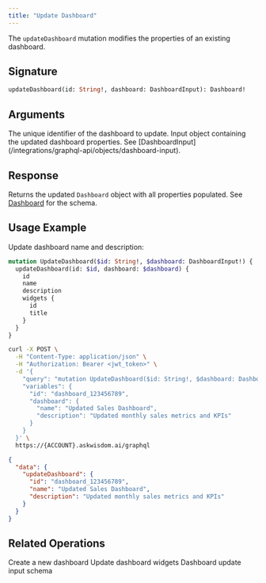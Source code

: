 ```yaml
---
title: "Update Dashboard"
---
```


The `updateDashboard` mutation modifies the properties of an existing dashboard.

## Signature

```graphql
updateDashboard(id: String!, dashboard: DashboardInput): Dashboard!
```

## Arguments

<ParamField path="id" type="String!" required>
  The unique identifier of the dashboard to update.
</ParamField>

<ParamField path="dashboard" type="DashboardInput" required>
  Input object containing the updated dashboard properties. See [DashboardInput](/integrations/graphql-api/objects/dashboard-input).
</ParamField>

## Response

Returns the updated `Dashboard` object with all properties populated. See [Dashboard](/integrations/graphql-api/objects/dashboard) for the schema.

## Usage Example

Update dashboard name and description:

```graphql
mutation UpdateDashboard($id: String!, $dashboard: DashboardInput!) {
  updateDashboard(id: $id, dashboard: $dashboard) {
    id
    name
    description
    widgets {
      id
      title
    }
  }
}
```

<RequestExample>

```bash Request
curl -X POST \
  -H "Content-Type: application/json" \
  -H "Authorization: Bearer <jwt_token>" \
  -d '{
    "query": "mutation UpdateDashboard($id: String!, $dashboard: DashboardInput!) { updateDashboard(id: $id, dashboard: $dashboard) { id name description } }",
    "variables": {
      "id": "dashboard_123456789",
      "dashboard": {
        "name": "Updated Sales Dashboard",
        "description": "Updated monthly sales metrics and KPIs"
      }
    }
  }' \
  https://{ACCOUNT}.askwisdom.ai/graphql
```

</RequestExample>

<ResponseExample>

```json Response
{
  "data": {
    "updateDashboard": {
      "id": "dashboard_123456789",
      "name": "Updated Sales Dashboard",
      "description": "Updated monthly sales metrics and KPIs"
    }
  }
}
```

</ResponseExample>

## Related Operations

<CardGroup cols={2}>
  <Card title="Create Dashboard" icon="plus" href="/integrations/graphql-api/mutations/dashboard/create-dashboard">
    Create a new dashboard
  </Card>
  <Card title="Update Dashboard Widgets" icon="pen-to-square" href="/integrations/graphql-api/mutations/dashboard/update-dashboard-widgets">
    Update dashboard widgets
  </Card>
  <Card title="DashboardInput Object" icon="folder" href="/integrations/graphql-api/objects/dashboard-input">
    Dashboard update input schema
  </Card>
</CardGroup>